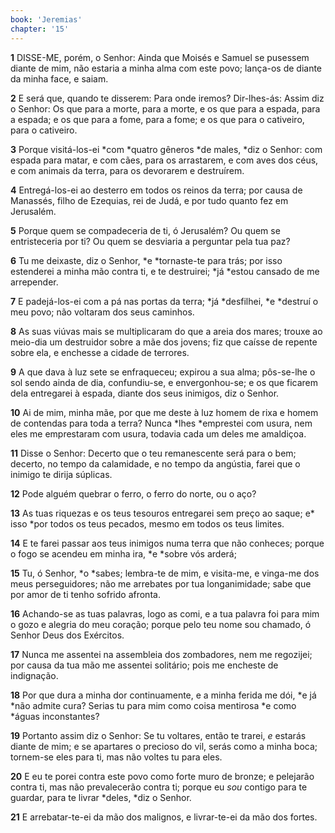```yaml
---
book: 'Jeremias'
chapter: '15'
---
```


**1** DISSE-ME, porém, o Senhor: Ainda que Moisés e Samuel se pusessem diante de mim, não estaria a minha alma com este povo; lança-os de diante da minha face, e saiam.

**2** E será que, quando te disserem: Para onde iremos? Dir-lhes-ás: Assim diz o Senhor: Os que para a morte, para a morte, e os que para a espada, para a espada; e os que para a fome, para a fome; e os que para o cativeiro, para o cativeiro.

**3** Porque visitá-los-ei *com *quatro gêneros *de males, *diz o Senhor: com espada para matar, e com cães, para os arrastarem, e com aves dos céus, e com animais da terra, para os devorarem e destruírem.

**4** Entregá-los-ei ao desterro em todos os reinos da terra; por causa de Manassés, filho de Ezequias, rei de Judá, e por tudo quanto fez em Jerusalém.

**5** Porque quem se compadeceria de ti, ó Jerusalém? Ou quem se entristeceria por ti? Ou quem se desviaria a perguntar pela tua paz?

**6** Tu me deixaste, diz o Senhor, *e *tornaste-te para trás; por isso estenderei a minha mão contra ti, e te destruirei; *já *estou cansado de me arrepender.

**7** E padejá-los-ei com a pá nas portas da terra; *já *desfilhei, *e *destruí o meu povo; não voltaram dos seus caminhos.

**8** As suas viúvas mais se multiplicaram do que a areia dos mares; trouxe ao meio-dia um destruidor sobre a mãe dos jovens; fiz que caísse de repente sobre ela, e enchesse a cidade de terrores.

**9** A que dava à luz sete se enfraqueceu; expirou a sua alma; pôs-se-lhe o sol sendo ainda de dia, confundiu-se, e envergonhou-se; e os que ficarem dela entregarei à espada, diante dos seus inimigos, diz o Senhor.

**10** Ai de mim, minha mãe, por que me deste à luz homem de rixa e homem de contendas para toda a terra? Nunca *lhes *emprestei com usura, nem eles me emprestaram com usura, todavia cada um deles me amaldiçoa.

**11** Disse o Senhor: Decerto que o teu remanescente será para o bem; decerto, no tempo da calamidade, e no tempo da angústia, farei que o inimigo te dirija súplicas.

**12** Pode alguém quebrar o ferro, o ferro do norte, ou o aço?

**13** As tuas riquezas e os teus tesouros entregarei sem preço ao saque; e* isso *por todos os teus pecados, mesmo em todos os teus limites.

**14** E te farei passar aos teus inimigos numa terra que não conheces; porque o fogo se acendeu em minha ira, *e *sobre vós arderá;

**15** Tu, ó Senhor, *o *sabes; lembra-te de mim, e visita-me, e vinga-me dos meus perseguidores; não me arrebates por tua longanimidade; sabe que por amor de ti tenho sofrido afronta.

**16** Achando-se as tuas palavras, logo as comi, e a tua palavra foi para mim o gozo e alegria do meu coração; porque pelo teu nome sou chamado, ó Senhor Deus dos Exércitos.

**17** Nunca me assentei na assembleia dos zombadores, nem me regozijei; por causa da tua mão me assentei solitário; pois me encheste de indignação.

**18** Por que dura a minha dor continuamente, e a minha ferida me dói, *e já *não admite cura? Serias tu para mim como coisa mentirosa *e como *águas inconstantes?

**19** Portanto assim diz o Senhor: Se tu voltares, então te trarei, _e_ estarás diante de mim; e se apartares o precioso do vil, serás como a minha boca; tornem-se eles para ti, mas não voltes tu para eles.

**20** E eu te porei contra este povo como forte muro de bronze; e pelejarão contra ti, mas não prevalecerão contra ti; porque eu _sou_ contigo para te guardar, para te livrar *deles, *diz o Senhor.

**21** E arrebatar-te-ei da mão dos malignos, e livrar-te-ei da mão dos fortes.
